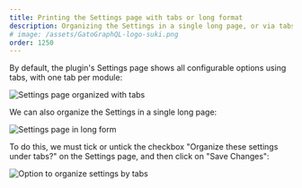 ```yaml
---
title: Printing the Settings page with tabs or long format
description: Organizing the Settings in a single long page, or via tabs.
# image: /assets/GatoGraphQL-logo-suki.png
order: 1250
---
```


By default, the plugin's Settings page shows all configurable options using tabs, with one tab per module:

![Settings page organized with tabs](/assets/guides/downstream/settings-page-with-tabs.png "Settings page organized with tabs")

We can also organize the Settings in a single long page:

![Settings page in long form](/assets/guides/downstream/settings-page-long-form.png "Settings page in long form")

To do this, we must tick or untick the checkbox "Organize these settings under tabs?" on the Settings page, and then click on "Save Changes":

![Option to organize settings by tabs](/assets/guides/downstream/settings-page-use-tabs-option.png "Option to organize settings by tabs")

